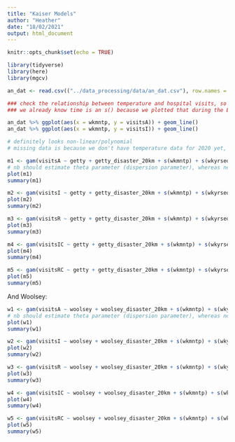 ```yaml
---
title: "Kaiser Models"
author: "Heather"
date: "18/02/2021"
output: html_document
---
```


```r
knitr::opts_chunk$set(echo = TRUE)

library(tidyverse)
library(here)
library(mgcv)

an_dat <- read.csv(("../data_processing/data/an_dat.csv"), row.names = 1)
```


```r
### check the relationship between temperature and hospital visits, so we know what kind of relationship it should have to the outcome
### we already know time is an s() because we plotted that during the EDA

an_dat %>% ggplot(aes(x = wkmntp, y = visitsA)) + geom_line()
an_dat %>% ggplot(aes(x = wkmntp, y = visitsI)) + geom_line()

# definitely looks non-linear/polynomial
# missing data is because we don't have temperature data for 2020 yet, and there are some dates in 2020. 
```


```r
m1 <- gam(visitsA ~ getty + getty_disaster_20km + s(wkmntp) + s(wkyrseq), data = an_dat, family = nb(link = "log")) 
# nb should estimate theta parameter (dispersion parameter), whereas negbin would not and would require a specification
plot(m1)
summary(m1)

m2 <- gam(visitsI ~ getty + getty_disaster_20km + s(wkmntp) + s(wkyrseq), data = an_dat, family = nb(link = "log")) 
plot(m2)
summary(m2)

m3 <- gam(visitsR ~ getty + getty_disaster_20km + s(wkmntp) + s(wkyrseq), data = an_dat, family = nb(link = "log")) 
plot(m3)
summary(m3)

m4 <- gam(visitsIC ~ getty + getty_disaster_20km + s(wkmntp) + s(wkyrseq), data = an_dat, family = nb(link = "log")) 
plot(m4)
summary(m4)

m5 <- gam(visitsRC ~ getty + getty_disaster_20km + s(wkmntp) + s(wkyrseq), data = an_dat, family = nb(link = "log")) 
plot(m5)
summary(m5)
```


And Woolsey:

```r
w1 <- gam(visitsA ~ woolsey + woolsey_disaster_20km + s(wkmntp) + s(wkyrseq), data = an_dat, family = nb(link = "log")) 
# nb should estimate theta parameter (dispersion parameter), whereas negbin would not and would require a specification
plot(w1)
summary(w1)

w2 <- gam(visitsI ~ woolsey + woolsey_disaster_20km + s(wkmntp) + s(wkyrseq), data = an_dat, family = nb(link = "log")) 
plot(w2)
summary(w2)

w3 <- gam(visitsR ~ woolsey + woolsey_disaster_20km + s(wkmntp) + s(wkyrseq), data = an_dat, family = nb(link = "log")) 
plot(w3)
summary(w3)

w4 <- gam(visitsIC ~ woolsey + woolsey_disaster_20km + s(wkmntp) + s(wkyrseq), data = an_dat, family = nb(link = "log")) 
plot(w4)
summary(w4)

w5 <- gam(visitsRC ~ woolsey + woolsey_disaster_20km + s(wkmntp) + s(wkyrseq), data = an_dat, family = nb(link = "log")) 
plot(w5)
summary(w5)
```


